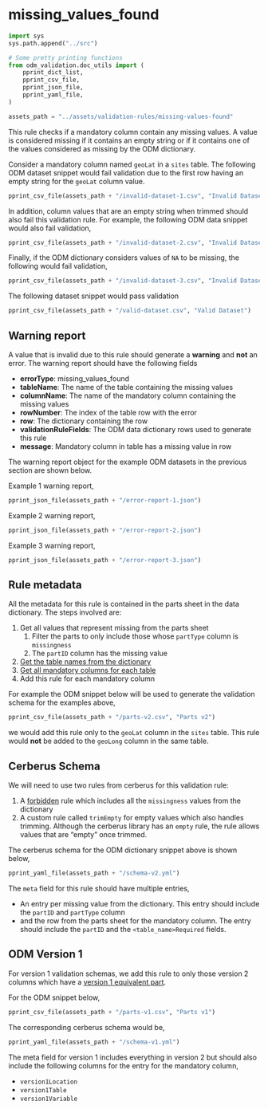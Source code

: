 # missing_values_found

```python
import sys
sys.path.append("../src")

# Some pretty printing functions
from odm_validation.doc_utils import (
    pprint_dict_list,
    pprint_csv_file,
    pprint_json_file,
    pprint_yaml_file,
)

assets_path = "../assets/validation-rules/missing-values-found"
```

This rule checks if a mandatory column contain any missing values. A value is considered missing if it contains an empty string or if it contains one of the values considered as missing by the ODM dictionary.

Consider a mandatory column named `geoLat` in a `sites` table. The following ODM dataset snippet would fail validation due to the first row having an empty string for the `geoLat` column value.

```python
pprint_csv_file(assets_path + "/invalid-dataset-1.csv", "Invalid Dataset")
```

In addition, column values that are an empty string when trimmed should also fail this validation rule. For example, the following ODM data snippet would also fail validation,

```python
pprint_csv_file(assets_path + "/invalid-dataset-2.csv", "Invalid Dataset")
```

Finally, if the ODM dictionary considers values of `NA` to be missing, the following would fail validation,

```python
pprint_csv_file(assets_path + "/invalid-dataset-3.csv", "Invalid Dataset")
```

The following dataset snippet would pass validation

```python
pprint_csv_file(assets_path + "/valid-dataset.csv", "Valid Dataset")
```

## Warning report

A value that is invalid due to this rule should generate a **warning** and **not** an error. The warning report should have the following fields

* **errorType**: missing_values_found
* **tableName**: The name of the table containing the missing values
* **columnName**: The name of the mandatory column containing the missing values
* **rowNumber**: The index of the table row with the error
* **row**: The dictionary containing the row
* **validationRuleFields**: The ODM data dictionary rows used to generate this rule
* **message**: Mandatory column <column_name> in table <table_name> has a missing value in row <row_index>

The warning report object for the example ODM datasets in the previous section are shown below.

Example 1 warning report,

```python
pprint_json_file(assets_path + "/error-report-1.json")
```

Example 2 warning report,

```python
pprint_json_file(assets_path + "/error-report-2.json")
```

Example 3 warning report,

```python
pprint_json_file(assets_path + "/error-report-3.json")
```

## Rule metadata

All the metadata for this rule is contained in the parts sheet in the data dictionary. The steps involved are:

1. Get all values that represent missing from the parts sheet
    1. Filter the parts to only include those whose `partType` column is `missingness`
    2. The `partID` column has the missing value
1. [Get the table names from the dictionary](../specs/odm-how-tos.md#how-to-get-the-names-of-tables-that-are-part-of-the-odm)
2. [Get all mandatory columns for each table](../specs/odm-how-tos.md#checking-if-a-column-is-mandatory-for-a-table)
3. Add this rule for each mandatory column

For example the ODM snippet below will be used to generate the validation schema for the examples above,

```python
pprint_csv_file(assets_path + "/parts-v2.csv", "Parts v2")
```

we would add this rule only to the `geoLat` column in the `sites` table. This rule would **not** be added to the `geoLong` column in the same table.

## Cerberus Schema

We will need to use two rules from cerberus for this validation rule:

1. A [forbidden](https://docs.python-cerberus.org/en/stable/validation-rules.html#forbidden) rule which includes all the `missingness` values from the dictionary
2. A custom rule called `trimEmpty` for empty values which also handles trimming. Although the cerberus library has an `empty` rule, the rule allows values that are "empty" once trimmed.

The cerberus schema for the ODM dictionary snippet above is shown below,

```python
pprint_yaml_file(assets_path + "/schema-v2.yml")
```

The `meta` field for this rule should have multiple entries,

* An entry per missing value from the dictionary. This entry should include the `partID` and `partType` column
* and the row from the parts sheet for the mandatory column. The entry should include the `partID` and the `<table_name>Required` fields.

## ODM Version 1

For version 1 validation schemas, we add this rule to only those version 2 columns which have a [version 1 equivalent part](../specs/odm-how-tos.md#getting-the-version-1-equivalent-for-a-part).

For the ODM snippet below,

```python
pprint_csv_file(assets_path + "/parts-v1.csv", "Parts v1")
```

The corresponding cerberus schema would be,

```python
pprint_yaml_file(assets_path + "/schema-v1.yml")
```

The meta field for version 1 includes everything in version 2 but should also include the following columns for the entry for the mandatory column,

* `version1Location`
* `version1Table`
* `version1Variable`
